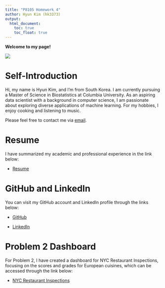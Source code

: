 ```yaml
---
title: "P8105 Homework 4"
author: Hyun Kim (hk3373)
output: 
  html_document:
    toc: true
    toc_float: true
---
```

**Welcome to my page!**

![](thumbs-up.jpg)

# Self-Introduction

Hi, my name is Hyun Kim, and I'm from South Korea. I am currently pursuing a 
Master of Science in Biostatistics at Columbia University. As an aspiring data 
scientist with a background in computer science, I am passionate about 
exploring diverse applications of machine learning. For my hobbies, I enjoy 
cooking and listening to music. 

Please feel free to contact me via [email](mailto:<hk3373@cumc.columbia.edu>).

# Resume

I have summarized my academic and professional experience in the link below: 

* [Resume](resume.html)

# GitHub and LinkedIn 

You can visit my GitHub account and LinkedIn profile through the links below:

* [GitHub](https://github.com/projecthyee)

* [LinkedIn](https://www.linkedin.com/in/projecthyee/)

# Problem 2 Dashboard

For Problem 2, I have created a dashboard for NYC Restaurant Inspections, 
focusing on the scores and grades for European cuisines, which can be accessed 
through the link below:

* [NYC Restaurant Inspections](dashboard.html)


